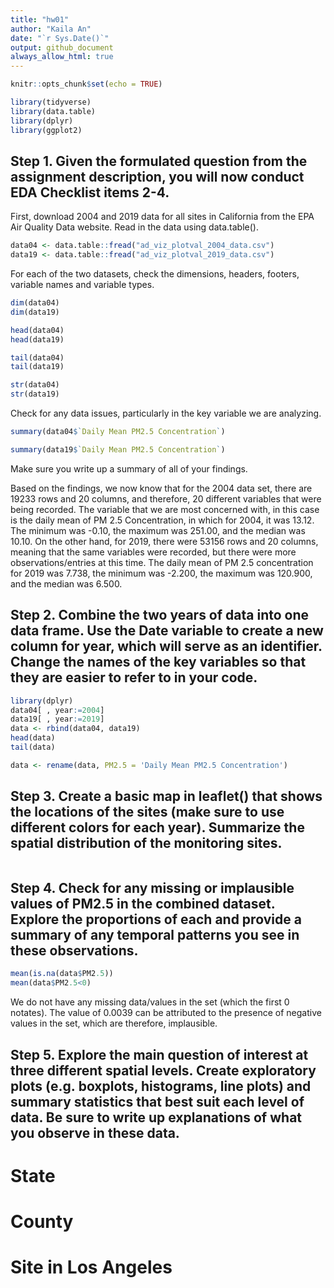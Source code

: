 ```yaml
---
title: "hw01"
author: "Kaila An"
date: "`r Sys.Date()`"
output: github_document
always_allow_html: true
---
```


```r
knitr::opts_chunk$set(echo = TRUE)
```


```r
library(tidyverse)
library(data.table)
library(dplyr)
library(ggplot2)
```

## Step 1. Given the formulated question from the assignment description, you will now conduct EDA Checklist items 2-4. 


First, download 2004 and 2019 data for all sites in California from the EPA Air Quality Data website. Read in the data using data.table(). 

```r
data04 <- data.table::fread("ad_viz_plotval_2004_data.csv")
data19 <- data.table::fread("ad_viz_plotval_2019_data.csv")
```


For each of the two datasets, check the dimensions, headers, footers, variable names and variable types.
```r
dim(data04)
dim(data19)
```

```r
head(data04)
head(data19)
```

```r
tail(data04)
tail(data19)
```

```r
str(data04)
str(data19)
```


Check for any data issues, particularly in the key variable we are analyzing. 

```r
summary(data04$`Daily Mean PM2.5 Concentration`)
```

```r
summary(data19$`Daily Mean PM2.5 Concentration`)
```


Make sure you write up a summary of all of your findings.

Based on the findings, we now know that for the 2004 data set, there are 19233 rows and 20 columns, and therefore, 20 different variables that were being recorded.  The variable that we are most concerned with, in this case is the daily mean of PM 2.5 Concentration, in which for 2004, it was 13.12.  The minimum was -0.10, the maximum was 251.00, and the median was 10.10.  On the other hand, for 2019, there were 53156 rows and 20 columns, meaning that the same variables were recorded, but there were more observations/entries at this time.  The daily mean of PM 2.5 concentration for 2019 was 7.738, the minimum was -2.200, the maximum was 120.900, and the median was 6.500.


## Step 2. Combine the two years of data into one data frame. Use the Date variable to create a new column for year, which will serve as an identifier. Change the names of the key variables so that they are easier to refer to in your code.

```r
library(dplyr)
data04[ , year:=2004]
data19[ , year:=2019]
data <- rbind(data04, data19)
head(data)
tail(data)
```


```r
data <- rename(data, PM2.5 = 'Daily Mean PM2.5 Concentration')
```


## Step 3. Create a basic map in leaflet() that shows the locations of the sites (make sure to use different colors for each year). Summarize the spatial distribution of the monitoring sites.

```r

```


## Step 4. Check for any missing or implausible values of PM2.5 in the combined dataset. Explore the proportions of each and provide a summary of any temporal patterns you see in these observations.

```r
mean(is.na(data$PM2.5))
mean(data$PM2.5<0)
```

We do not have any missing data/values in the set (which the first 0 notates).  The value of 0.0039 can be attributed to the presence of negative values in the set, which are therefore, implausible.  


## Step 5. Explore the main question of interest at three different spatial levels. Create exploratory plots (e.g. boxplots, histograms, line plots) and summary statistics that best suit each level of data. Be sure to write up explanations of what you observe in these data.

# State

# County

# Site in Los Angeles





